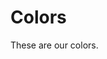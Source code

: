 
<Meta title="Foundation/Colors" />

# Colors

These are our colors.

<ColorPalette>
  <ColorItem
    title="neutrals"
    subtitle="Neutral colors"
    colors={{
      0: "#FFFFFF",
      10: "#f1f5f9",
      200: "#d9d9d9",
      500: "#64748b",
      900: "#0f0d16",
      1000: "#080808",
    }}
  />
  <ColorItem
    title="beige"
    subtitle="Beige colors"
    colors={{ 100: "#fff9ec", 200: "#eddfc0" }}
  />
  <ColorItem
    title="green"
    subtitle="Green colors"
    colors={{ 100: "#e7f4e9", 500: "#2c7d39" }}
  />
  <ColorItem
    title="teal"
    subtitle="Teal colors"
    colors={{ 100: "#dff9fb", 500: "#0c7b83" }}
  />
  <ColorItem
    title="red"
    subtitle="Red colors"
    colors={{ 100: "#fae5e5", 500: "#ce1c1c" }}
  />
  <ColorItem
    title="brown"
    subtitle="Brown colors"
    colors={{ 100: "#fbe6c6", 500: "#945b05" }}
  />
  <ColorItem
    title="purple"
    subtitle="Purple colors"
    colors={{ 100: "#ebdffb", 500: "#803ced" }}
  />
  <ColorItem
    title="blue"
    subtitle="Blue colors"
    colors={{ 500: "#4b6dff", 600: "#304bb5" }}
  />
</ColorPalette>
